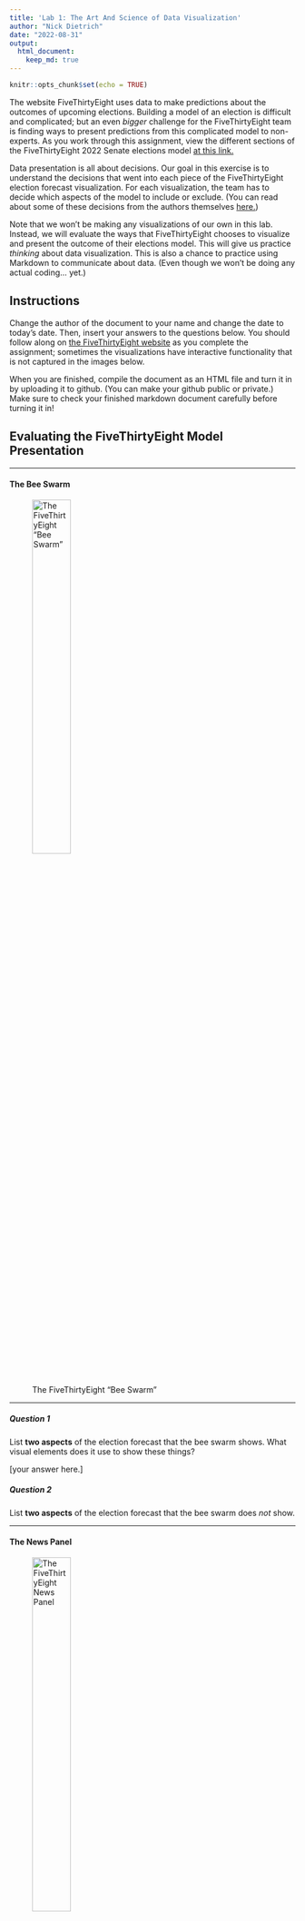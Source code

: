 ---
title: 'Lab 1: The Art And Science of Data Visualization'
author: "Nick Dietrich"
date: "2022-08-31"
output: 
  html_document:
    keep_md: true
---

```{r setup, include=FALSE}
knitr::opts_chunk$set(echo = TRUE)
```

The website FiveThirtyEight uses data to make predictions about the outcomes of upcoming elections. Building a model of an election is difficult and complicated; but an even *bigger* challenge for the FiveThirtyEight team is finding ways to present predictions from this complicated model to non-experts. As you work through this assignment, view the different sections of the FiveThirtyEight 2022 Senate elections model [at this link.](https://projects.fivethirtyeight.com/2022-election-forecast/senate/)

Data presentation is all about decisions. Our goal in this exercise is to understand the decisions that went into each piece of the FiveThirtyEight election forecast visualization. For each visualization, the team has to decide which aspects of the model to include or exclude. (You can read about some of these decisions from the authors themselves [here.](https://fivethirtyeight.com/features/how-we-designed-the-look-of-our-2020-forecast/))

Note that we won't be making any visualizations of our own in this lab. Instead, we will evaluate the ways that FiveThirtyEight chooses to visualize and present the outcome of their elections model. This will give us practice *thinking* about data visualization. This is also a chance to practice using Markdown to communicate about data. (Even though we won't be doing any actual coding... yet.)

## Instructions

Change the author of the document to your name and change the date to today's date. Then, insert your answers to the questions below. You should follow along on [the FiveThirtyEight website](https://projects.fivethirtyeight.com/2022-election-forecast/senate/) as you complete the assignment; sometimes the visualizations have interactive functionality that is not captured in the images below.

When you are finished, compile the document as an HTML file and turn it in by uploading it to github. (You can make your github public or private.) Make sure to check your finished markdown document carefully before turning it in!

## Evaluating the FiveThirtyEight Model Presentation

---

#### The Bee Swarm
![The FiveThirtyEight "Bee Swarm"](images/panel1.jpg){width=40%}

---

##### Question 1

List **two aspects** of the election forecast that the bee swarm shows. What visual elements does it use to show these things?

[your answer here.]

##### Question 2

List **two aspects** of the election forecast that the bee swarm does *not* show.

---

#### The News Panel
![The FiveThirtyEight News Panel](images/panel2.jpg){width=40%}

---

##### Question 3

List **two aspects** of the election forecast that the news panel shows. What visual elements does it use to show these things?

##### Question 4

List **two aspects** of the election forecast that the news panel does *not* show.

---

#### The Map View
![The FiveThirtyEight Map View](images/panel3.jpg){width=40%}

---

##### Question 5

List **two aspects** of the election forecast that the map view shows. What visual elements does it use to show these things?

##### Question 6

List **two aspects** of the election forecast that the map view does *not* show.

---

#### The Histogram
![The FiveThirtyEight Senate Histogram](images/panel4.jpg){width=40%}

---

##### Question 7

List **two aspects** of the election forecast that the histogram shows. What visual elements does it use to show these things?

##### Question 8

List **two aspects** of the election forecast that the histogram does *not* show.

---

#### The Line Chart
![The FiveThirtyEight Line Chart](images/panel5.jpg){width=40%}

---

##### Question 9

List **two aspects** of the election forecast that the line chart shows. What visual elements does it use to show these things?

##### Question 10

List **two aspects** of the election forecast that the line chart does *not* show.

---

#### The State-by-State View
![The FiveThirtyEight State-by-State View](images/panel6.jpg){width=40%}

---

##### Question 11

List **two aspects** of the election forecast that the state-by-state view shows. What visual elements does it use to show these things?

##### Question 12

List **two aspects** of the election forecast that the state-by-state view does *not* show.

